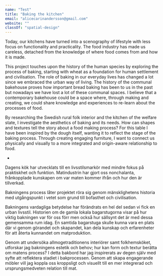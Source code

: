 ```yaml
---
name: "Test"
title: "Baking the kitchen"
email: "alicecarinandersson@gmail.com"
website: ""
classOf: "spatial-design"
---
```









Today, our kitchens have turned into a scenography of lifestyle with less focus on functionality and practicality. The food industry has made us careless, detached from the knowledge of where food comes from and how it is made. 

This project touches upon the history of the human species by exploring the process of baking, starting with wheat as a foundation for human settlement and civilisation. The role of baking in our everyday lives has changed a lot since we embraced the urban way of living. The history of the communal bakehouse proves how important bread baking has been to us in the past but nowadays we have lost a lot of these communal spaces. I believe that a contemporary bakehouse could be a space where, through making and creating, we could share knowledge and experiences to re-learn about the processes of food.

By researching the Swedish rural folk interior and the kitchen of the welfare state, I investigate the aesthetics of baking and its needs. How can shapes and textures tell the story about a food making process? For this table I have been inspired by the dough itself, wanting it to reflect the stage of the baking process. Through creating engaging furniture, I want to connect us physically and visually to a more integrated and origin-aware relationship to food.

-

Dagens kök har utvecklats till en livsstilsmarkör med mindre fokus på praktiskhet och funktion. Matindustrin har gjort oss nonchalanta, frånkopplade kunskapen om var maten kommer ifrån och hur den är tillverkad.

Bakningens process låter projektet röra sig genom mänsklighetens historia med utgångspunkt i vetet som grund till bofasthet och civilisation.

Bakningens vardagliga betydelse har förändrats en hel del sedan vi fick en urban livsstil. Historien om de gamla lokala bagarstugorna visar på hur viktig bakningen var för oss förr men också hur sällsynt det är med dessa gemensamma rum idag. En samtida bagarstuga skulle kunna vara en plats där vi genom görandet och skapandet, kan dela kunskap och erfarenheter för att återta kunnandet om matproduktion.

Genom att undersöka allmogetraditionens interiörer samt folkhemsköket, utforskar jag bakningens estetik och behov; hur kan form och textur berätta om matens process? I detta bakbord har jag inspirerats av degen själv med syfte att reflektera stadiet i bakprocessen. Genom att skapa engagerande möbler vill jag koppla oss kroppsligt och visuellt till en mer integrerad och ursprungsmedveten relation till mat.

<ImageZoom 
  preview={preview11}
  zoom={zoom1}
  caption="Baking the kitchen – Exhibition <br> Photo: Sanna Lindberg"
/>

<ImageZoom 
  preview={preview13}
  zoom={zoom3}
  caption="Detail <br> Photo: Sanna Lindberg"
/>

<ImageZoom 
  preview={preview14}
  zoom={zoom14}
  caption="Doughy <br> Photo: Sanna Lindberg"
  isTallImage={true}
/>

<ImageZoom 
  preview={preview15}
  zoom={zoom15}
  caption="Material sample <br> Photo: Sanna Lindberg"
/>

<ImageZoom 
  preview={preview16}
  zoom={zoom16}
  caption="Furniture concept <br> Photo: Sanna Lindberg"
/>

<ImageZoom 
  preview={preview17}
  zoom={zoom17}
  caption="Exhibition <br> Photo: Sanna Lindberg"
  isTallImage={true}
/>